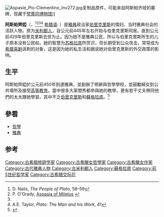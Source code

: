 {{expand|time=2011-03-24T01:42:40+00:00}}
{{noteTA
|1 = zh:阿斯帕齊婭; zh-cn:阿斯帕齐娅; zh-tw:阿斯帕西亞;
}}

[[Image:Aspasie_Pio-Clementino_Inv272.jpg|thumb]]复制品原件，可能来自阿斯帕齐娅的墓碑，现藏于[[梵蒂冈博物馆|梵蒂冈博物馆]]]]

'''阿斯帕齊婭'''（{{lang|el|Ἀσπασία}}，{{bd|前470年||前400年}}<ref name="Nails58-59">D. Nails, ''The People of Plato'', 58–59</ref><ref>P. O'Grady, [http://home.vicnet.net.au/~hwaa/artemis4.html Aspasia of Miletus] {{webarchive|url=https://web.archive.org/web/20061201000000/http://home.vicnet.net.au/~hwaa/artemis4.html |date=2006-12-01 }}</ref><ref name="Nails58-59" /><ref name="Taylor41">A.E. Taylor, ''Plato: The Man and his Work'', 41</ref> [[希腊语|希腊语]]: {{Polytonic|Ἀσπασία}}）是[[古雅典|雅典]]政治家[[伯里克利|伯里克里斯]]的情妇、当时雅典社会的活跃人物。原为[[米利都|米利都人]]，自公元前445年左右开始与伯里克里斯同居。直到公元前429年伯里克里斯去世为止。因为她不是雅典公民，所以与伯里克里斯所生的儿子原本没有公民权。她的智慧为[[苏格拉底|苏格拉底]]所赏识，但长期受到公众攻击，常常成为[[希腊喜剧|希腊喜剧]]讽刺的对象，这是因为她的私生活和据说她对伯里克里斯的外交政策的影响。

==生平==
阿斯帕齊婭於公元前450年到達雅典，並創辦了修辭與哲學學校，並鼓勵婦女到公共場所及接受[[高等教育|高等教育]]。當中很多大家閨秀都參與她的教學，更有若干丈夫帶同他們的太太跟她學習。其中不乏[[伯里克里斯|伯里克里斯]]和[[蘇格拉底|蘇格拉底]]。<ref>{{cite book |author1=威爾·杜蘭特 |authorlink1=威爾·杜蘭特 |title=世界文明史 |publisher=幼獅出版社 |location=臺灣 |language=zh-hant |chapter=希臘的黃金時代}}</ref>

==參看==
*[[哲學|哲學]]
*[[雅典|雅典]]

==参考==
{{reflist|2}}

{{古希臘}}

{{Authority control}}
[[Category:古希腊修辞学家|Category:古希腊修辞学家]]
[[Category:古希臘女哲學家|Category:古希臘女哲學家]]
[[Category:古希臘女作家|Category:古希臘女作家]]
[[Category:古代雅典人物|Category:古代雅典人物]]
[[Category:古米利都人|Category:古米利都人]]
[[Category:蘇格拉底|Category:蘇格拉底]]
[[Category:前5世纪哲学家|Category:前5世纪哲学家]]
[[Category:古希腊交际花|Category:古希腊交际花]]